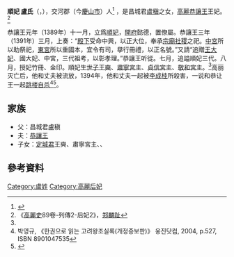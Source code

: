 '''順妃 盧氏'''（{{lang|ko|순비 노씨}}，{{bd|？||1394年|catIdx=L}}），交河郡（今[[慶山市|慶山市]]）人<ref>{{Cite_news|title="경산에 '고려 왕비족' 유적지 있다"|url=http://www.imaeil.com/sub_news/sub_news_view.php?news_id=42584&yy=2007|date=2007-10-01|accessdate=2012-06-03|archive-date=2015-09-24|archive-url=https://web.archive.org/web/20150924042527/http://www.imaeil.com/sub_news/sub_news_view.php?news_id=42584&yy=2007|dead-url=no}}</ref> ，是昌城君[[盧稹|盧稹]]之女，[[高麗|高麗]][[恭讓王|恭讓王]]王妃。<ref name= "gls">《[[高麗史|高麗史]]89卷-列傳2-后妃2》，[[郑麟趾|郑麟趾]]</ref>

恭讓王元年（1389年）十一月，立爲[[順妃|順妃]]，[[開府|開府]]懿德，置僚屬。恭讓王三年（1391年）三月，{{tsl|ko|도평의사사|都評議使司}}上奏：“[[殿下|殿下]]受命中興，以正大位，奉承[[宗廟|宗廟]][[社稷|社稷]]之祀。[[中宮|中宮]]所以助祭祀，[[東宮|東宮]]所以重國本，宜令有司，擧行冊禮，以正名號。”又請“追贈[[王大妃|王大妃]]、國大妃、中宮，三代祖考，以彰孝理。”恭讓王听從。七月，追謚順妃三代。八月，授妃竹冊、金印。順妃生[[世子|世子]][[王奭_(高麗)|王奭]]、[[肅寧宮主|肅寧宮主]]、[[貞信宮主|貞信宮主]]、[[敬和宮主|敬和宮主]]。<ref name= "gls" />高丽灭亡后，他和丈夫被流放，1394年，他和丈夫一起被[[李成桂|李成桂]]所殺害，一说和恭让王一起[[跳楼|跳楼]][[自杀|自杀]]<ref>박영규, 《한권으로 읽는 고려왕조실록(개정증보판)》 웅진닷컴, 2004, p.527, ISBN 8901047535</ref><ref>{{Cite_news|title=공양왕릉과 광중 혈토|url=http://www.segye.com/Articles/News/Culture/Article.asp?aid=20070828001248&ctg1=12&ctg2=&subctg1=12&subctg2=&cid=0101051200000&dataid=200708282001000027|author=이규원|work=세계일보|date=2007-08-30|accessdate=2012-06-02}}</ref>。

== 家族 ==
* 父：昌城君盧稹
* 夫：[[恭讓王|恭讓王]]
* 子女：[[定城君|定城君]]王奭、肅寧宮主、{{tsl|ko|정신궁주|貞信宮主}}、{{tsl|ko|경화궁주|敬和宮主}}

== 參考資料 ==
<div class="references-small">
<references></references>
</div>

{{高麗王后}}
[[Category:盧姓|Category:盧姓]]
[[Category:高麗后妃|Category:高麗后妃]]